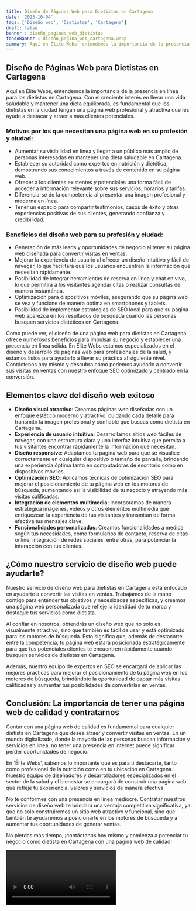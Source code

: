 ```yaml
---
title: Diseño de Páginas Web para Dietistas en Cartagena
date: '2023-10-04'
tags: ['Diseño web', 'Dietistas', 'Cartagena']
draft: false
banner : diseño_paginas_web_dietistas
fondoBanner : diseño_pagina_web_cartagena.webp
summary: Aquí en Élite Webs, entendemos la importancia de la presencia en línea para los dietistas en Cartagena. Con el creciente interés en llevar una vida saludable y mantener una dieta equilibrada, es fundamental que los dietistas en la ciudad tengan una página web profesional y atractiva que les ayude a destacar y atraer a más clientes potenciales.
---
```


## Diseño de Páginas Web para Dietistas en Cartagena

Aquí en Élite Webs, entendemos la importancia de la presencia en línea para los dietistas en Cartagena. Con el creciente interés en llevar una vida saludable y mantener una dieta equilibrada, es fundamental que los dietistas en la ciudad tengan una página web profesional y atractiva que les ayude a destacar y atraer a más clientes potenciales.

### Motivos por los que necesitan una página web en su profesión y ciudad:

- Aumentar su visibilidad en línea y llegar a un público más amplio de personas interesadas en mantener una dieta saludable en Cartagena.
- Establecer su autoridad como expertos en nutrición y dietética, demostrando sus conocimientos a través de contenido en su página web.
- Ofrecer a los clientes existentes y potenciales una forma fácil de acceder a información relevante sobre sus servicios, horarios y tarifas.
- Diferenciarse de la competencia al presentar una imagen profesional y moderna en línea.
- Tener un espacio para compartir testimonios, casos de éxito y otras experiencias positivas de sus clientes, generando confianza y credibilidad.

### Beneficios del diseño web para su profesión y ciudad:

- Generación de más leads y oportunidades de negocio al tener su página web diseñada para convertir visitas en ventas.
- Mejorar la experiencia de usuario al ofrecer un diseño intuitivo y fácil de navegar, lo que facilitará que los usuarios encuentren la información que necesitan rápidamente.
- Posibilidad de integrar herramientas de reserva en línea y chat en vivo, lo que permitirá a los visitantes agendar citas o realizar consultas de manera instantánea.
- Optimización para dispositivos móviles, asegurando que su página web se vea y funcione de manera óptima en smartphones y tablets.
- Posibilidad de implementar estrategias de SEO local para que su página web aparezca en los resultados de búsqueda cuando las personas busquen servicios dietéticos en Cartagena.

Como puede ver, el diseño de una página web para dietistas en Cartagena ofrece numerosos beneficios para impulsar su negocio y establecer una presencia en línea sólida. En Élite Webs estamos especializados en el diseño y desarrollo de páginas web para profesionales de la salud, y estamos listos para ayudarlo a llevar su práctica al siguiente nivel. Contáctenos hoy mismo y descubra cómo podemos ayudarlo a convertir sus visitas en ventas con nuestro enfoque SEO optimizado y centrado en la conversión.

<GifSeo />

<Cta />

## Elementos clave del diseño web exitoso

- **Diseño visual atractivo**: Creamos páginas web diseñadas con un enfoque estético moderno y atractivo, cuidando cada detalle para transmitir la imagen profesional y confiable que buscas como dietista en Cartagena.
- **Experiencia de usuario intuitiva**: Desarrollamos sitios web fáciles de navegar, con una estructura clara y una interfaz intuitiva que permita a tus visitantes encontrar rápidamente la información que necesitan.
- **Diseño responsive**: Adaptamos tu página web para que se visualice correctamente en cualquier dispositivo o tamaño de pantalla, brindando una experiencia óptima tanto en computadoras de escritorio como en dispositivos móviles.
- **Optimización SEO**: Aplicamos técnicas de optimización SEO para mejorar el posicionamiento de tu página web en los motores de búsqueda, aumentando así la visibilidad de tu negocio y atrayendo más visitas calificadas.
- **Integración de elementos multimedia**: Incorporamos de manera estratégica imágenes, videos y otros elementos multimedia que enriquezcan la experiencia de tus visitantes y transmitan de forma efectiva tus mensajes clave.
- **Funcionalidades personalizadas**: Creamos funcionalidades a medida según tus necesidades, como formularios de contacto, reserva de citas online, integración de redes sociales, entre otras, para potenciar la interacción con tus clientes.

## ¿Cómo nuestro servicio de diseño web puede ayudarte?

Nuestro servicio de diseño web para dietistas en Cartagena está enfocado en ayudarte a convertir las visitas en ventas. Trabajamos de la mano contigo para entender tus objetivos y necesidades específicas, y creamos una página web personalizada que refleje la identidad de tu marca y destaque tus servicios como dietista.

Al confiar en nosotros, obtendrás un diseño web que no solo es visualmente atractivo, sino que también es fácil de usar y está optimizado para los motores de búsqueda. Esto significa que, además de destacarte entre la competencia, tu página web estará posicionada estratégicamente para que tus potenciales clientes te encuentren rápidamente cuando busquen servicios de dietistas en Cartagena.

Además, nuestro equipo de expertos en SEO se encargará de aplicar las mejores prácticas para mejorar el posicionamiento de tu página web en los motores de búsqueda, brindándote la oportunidad de captar más visitas calificadas y aumentar tus posibilidades de convertirlas en ventas.

## Conclusión: La importancia de tener una página web de calidad y contratarnos

Contar con una página web de calidad es fundamental para cualquier dietista en Cartagena que desee atraer y convertir visitas en ventas. En un mundo digitalizado, donde la mayoría de las personas buscan información y servicios en línea, no tener una presencia en internet puede significar perder oportunidades de negocio.

En 'Élite Webs', sabemos lo importante que es para ti destacarte, tanto como profesional de la nutrición como en tu ubicación en Cartagena. Nuestro equipo de diseñadores y desarrolladores especializados en el sector de la salud y el bienestar se encargará de construir una página web que refleje tu experiencia, valores y servicios de manera efectiva.

No te conformes con una presencia en línea mediocre. Contratar nuestros servicios de diseño web te brindará una ventaja competitiva significativa, ya que no solo construiremos un sitio web atractivo y funcional, sino que también te ayudaremos a posicionarte en los motores de búsqueda y a aumentar tus oportunidades de generar ventas.

No pierdas más tiempo, ¡contáctanos hoy mismo y comienza a potenciar tu negocio como dietista en Cartagena con una página web de calidad!

<Video />

<CtaBot job='Dietistas' city='Cartagena'/>

<Gmaps query='Cartagena+españa+maps' />